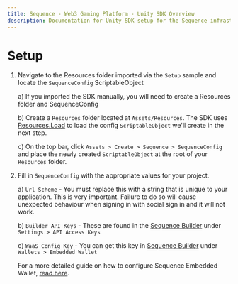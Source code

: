 ```yaml
---
title: Sequence - Web3 Gaming Platform - Unity SDK Overview
description: Documentation for Unity SDK setup for the Sequence infrastructure stack for web3 gaming.
---
```


# Setup

1. Navigate to the Resources folder imported via the `Setup` sample and locate the `SequenceConfig` ScriptableObject
    
    a) If you imported the SDK manually, you will need to create a Resources folder and SequenceConfig

    b) Create a `Resources` folder located at `Assets/Resources`. The SDK uses [Resources.Load](https://docs.unity3d.com/ScriptReference/Resources.Load.html) to load the config `ScriptableObject` we'll create in the next step.
    
    c) On the top bar, click `Assets > Create > Sequence > SequenceConfig` and place the newly created `ScriptableObject` at the root of your `Resources` folder.
2. Fill in `SequenceConfig` with the appropriate values for your project.

    a) `Url Scheme` - You must replace this with a string that is unique to your application. This is very important. Failure to do so will cause unexpected behaviour when signing in with social sign in and it will not work.

    b) `Builder API Keys` - These are found in the [Sequence Builder](https://sequence.build/) under `Settings > API Access Keys`

    c) `WaaS Config Key` - You can get this key in [Sequence Builder](https://sequence.build/) under `Wallets > Embedded Wallet`

    For a more detailed guide on how to configure Sequence Embedded Wallet, [read here](/solutions/builder/embedded-wallet).